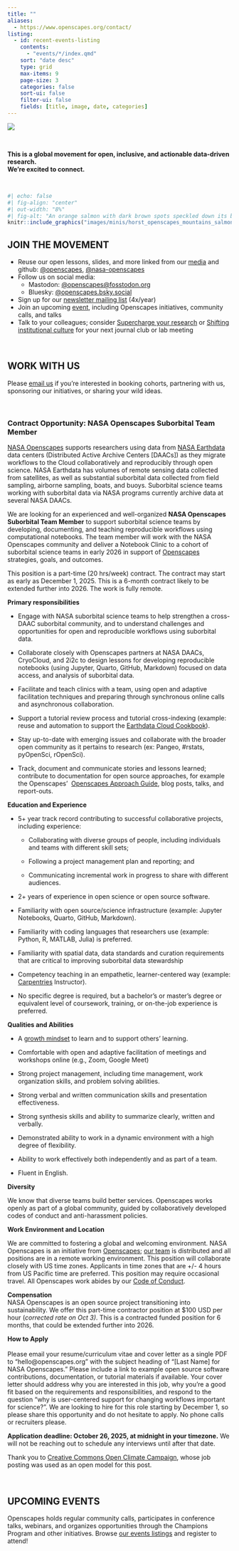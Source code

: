 ```yaml
---
title: ""
aliases: 
  - https://www.openscapes.org/contact/
listing:
  - id: recent-events-listing
    contents:
      - "events/*/index.qmd"
    sort: "date desc"
    type: grid
    max-items: 9
    page-size: 3
    categories: false
    sort-ui: false
    filter-ui: false
    fields: [title, image, date, categories] 
---
```


::::: column-screen
![](images/banner_imgs/text_banners/connect_with_us_banner.png)

<br>

:::: white-div
::: {.medium-body-text .center-text}
**This is a global movement for open, inclusive, and actionable data-driven research.**<br>**We're excited to connect.**
:::

<br>

```r
#| echo: false
#| fig-align: "center"
#| out-width: "8%"
#| fig-alt: "An orange salmon with dark brown spots speckled down its back."
knitr::include_graphics("images/minis/horst_openscapes_mountains_salmon.png")
```

## JOIN THE MOVEMENT

-   Reuse our open lessons, slides, and more linked from our [media](media.qmd) and github: [\@openscapes](https://github.com/openscapes), [\@nasa-openscapes](https://github.com/nasa-openscapes)
-   Follow us on social media: 
    - Mastodon: [\@openscapes\@fosstodon.org](https://fosstodon.org/@openscapes)
    - Bluesky: [\@openscapes.bsky.social](https://bsky.app/profile/did:plc:5dyd34tl6z7jn4gjuqdo2y23)
-   Sign up for our [newsletter mailing list](https://docs.google.com/forms/d/e/1FAIpQLSd25jpfiAn1gYNwUPcfMVudsL625_pYbKsqxXpRazHCL6QA7g/viewform?usp=sf_link) (4x/year)
-   Join an upcoming [event](events.qmd), including Openscapes initiatives, community calls, and talks
-   Talk to your colleagues; consider [Supercharge your research](https://openscapes.github.io/supercharge-research/) or [Shifting institutional culture](https://eartharxiv.org/repository/view/5948/) for your next journal club or lab meeting

```{=html}
<!---TODO Move to Approach Guide
We tweet about Openscapes news and events, amplify Openscapes Champions, and sporadically retweet other awesome things going on around environmental open data science. Tag us in your tweets about your open data science wins and challenges and we'll retweet!
--->
```

<br>

## WORK WITH US

Please [email us](mailto:hello@openscapes.org) if you're interested in booking cohorts, partnering with us, sponsoring our initiatives, or sharing your wild ideas.

<br>

### Contract Opportunity: NASA Openscapes Suborbital Team Member

[NASA Openscapes](https://nasa-openscapes.github.io/) supports researchers using data from [NASA Earthdata](https://www.earthdata.nasa.gov/) data centers (Distributed Active Archive Centers \[DAACs\]) as they migrate workflows to the Cloud collaboratively and reproducibly through open science. NASA Earthdata has volumes of remote sensing data collected from satellites, as well as substantial suborbital data collected from field sampling, airborne sampling, boats, and buoys. Suborbital science teams working with suborbital data via NASA programs currently archive data at several NASA DAACs. 

We are looking for an experienced and well-organized **NASA Openscapes Suborbital Team Member** to support suborbital science teams by developing, documenting, and teaching reproducible workflows using computational notebooks. The team member will work with the NASA Openscapes community and deliver a Notebook Clinic to a cohort of suborbital science teams in early 2026 in support of [Openscapes](https://openscapes.org) strategies, goals, and outcomes. 

This position is a part-time (20 hrs/week) contract. The contract may start as early as December 1, 2025. This is a 6-month contract likely to be extended further into 2026. The work is fully remote.

**Primary responsibilities**

-   Engage with NASA suborbital science teams to help strengthen a cross-DAAC suborbital community, and to understand challenges and opportunities for open and reproducible workflows using suborbital data.

-   Collaborate closely with Openscapes partners at NASA DAACs, CryoCloud, and 2i2c to design lessons for developing reproducible notebooks (using Jupyter, Quarto, GitHub, Markdown) focused on data access, and analysis of suborbital data. 

-   Facilitate and teach clinics with a team, using open and adaptive facilitation techniques and preparing through synchronous online calls and asynchronous collaboration. 

-   Support a tutorial review process and tutorial cross-indexing (example: reuse and automation to support the [Earthdata Cloud Cookbook](https://nasa-openscapes.github.io/earthdata-cloud-cookbook/)).

-   Stay up-to-date with emerging issues and collaborate with the broader open community as it pertains to research (ex: Pangeo, #rstats, pyOpenSci, rOpenSci). 

-   Track, document and communicate stories and lessons learned; contribute to documentation for open source approaches, for example the Openscapes’  [Openscapes Approach Guide](https://openscapes.github.io/approach-guide/), blog posts, talks, and report-outs.

**Education and Experience**

-   5+ year track record contributing to successful collaborative projects, including experience:

    -   Collaborating with diverse groups of people, including individuals and teams with different skill sets;

    -   Following a project management plan and reporting; and

    -   Communicating incremental work in progress to share with different audiences.

-   2+ years of experience in open science or open source software. 

-   Familiarity with open source/science infrastructure (example: Jupyter Notebooks, Quarto, GitHub, Markdown). 

-   Familiarity with coding languages that researchers use (example: Python, R, MATLAB, Julia) is preferred.

-   Familiarity with spatial data, data standards and curation requirements that are critical to improving suborbital data stewardship 

-   Competency teaching in an empathetic, learner-centered way (example: [Carpentries](https://carpentries.org/) Instructor).

-   No specific degree is required, but a bachelor’s or master’s degree or equivalent level of coursework, training, or on-the-job experience is preferred.

**Qualities and Abilities**

-   A [growth mindset](https://en.wikipedia.org/wiki/Mindset#Fixed_and_growth_mindset) to learn and to support others’ learning. 

-   Comfortable with open and adaptive facilitation of meetings and workshops online (e.g., Zoom, Google Meet)

-   Strong project management, including time management, work organization skills, and problem solving abilities.

-   Strong verbal and written communication skills and presentation effectiveness.

-   Strong synthesis skills and ability to summarize clearly, written and verbally.

-   Demonstrated ability to work in a dynamic environment with a high degree of flexibility.

-   Ability to work effectively both independently and as part of a team.

-   Fluent in English.

**Diversity**

We know that diverse teams build better services. Openscapes works openly as part of a global community, guided by collaboratively developed codes of conduct and anti-harassment policies. 

**Work Environment and Location**

We are committed to fostering a global and welcoming environment. NASA Openscapes is an initiative from [Openscapes](https://openscapes.org); [our team](https://openscapes.org/team) is distributed and all positions are in a remote working environment. This position will collaborate closely with US time zones. Applicants in time zones that are +/- 4 hours from US Pacific time are preferred. This position may require occasional travel. All Openscapes work abides by our [Code of Conduct](https://openscapes.org/code-of-conduct).

**Compensation\
**NASA Openscapes is an open source project transitioning into sustainability. We offer this part-time contractor position at \$100 USD per hour (*corrected rate on Oct 3)*. This is a contracted funded position for 6 months, that could be extended further into 2026. 

**How to Apply\
\
**Please email your resume/curriculum vitae and cover letter as a single PDF to “hello\@openscapes.org” with the subject heading of “\[Last Name\] for NASA Openscapes.” Please include a link to example open source software contributions, documentation, or tutorial materials if available. Your cover letter should address why you are interested in this job, why you’re a good fit based on the requirements and responsibilities, and respond to the question “why is user-centered support for changing workflows important for science?”. We are looking to hire for this role starting by December 1, so please share this opportunity and do not hesitate to apply. No phone calls or recruiters please.

**Application deadline: October 26, 2025, at midnight in your timezone.** We will not be reaching out to schedule any interviews until after that date.

Thank you to [Creative Commons Open Climate Campaign](https://creativecommons.org/mission/opportunities/contract-opportunity-open-climate-campaign-communications-manager/), whose job posting was used as an open model for this post.
::::
:::::

:::: column-screen
::: white-div
```{=html}
<!---For Approach Guide? 
## Amplify through media and events

In your next presentations and publications, include a slide or sentence about open data science --- what you have done and/or why it's important. You're welcome to use/remix slides from our [presentations](media.qmd).

As you plan department seminar series, conferences, or webinar series, consider inviting Openscapes or others from the open data science community as a speaker!
--->
```

<br>
:::
::::

:::::: column-screen
::::: light-gray-div
::: {.blue-underline .center-text}
## **UPCOMING EVENTS**
:::

Openscapes holds regular community calls, participates in conference talks, webinars, and organizes opportunities through the Champions Program and other initiatives. Browse [our events listings](events.qmd) and register to attend!

<br>

::: {#recent-events-listing}
:::
:::::
::::::
